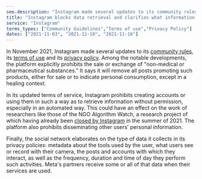 ```yaml
---
seo.description: "Instagram made several updates to its community rules, its terms of use and its privacy policy..."
title: "Instagram blocks data retrieval and clarifies what information it retrieves"
service: "Instagram"
terms_types: ["Community Guidelines","Terms of use","Privacy Policy"]
dates: ["2021-11-03", "2021-11-10", "2021-11-16"]
---
```


In November 2021, Instagram made several updates to its <a target="_blank" rel="noopener" href="https://github.com/OpenTermsArchive/contrib-versions/commit/9998cb21b69a222540491a81dd05be19a9785891">community rules</a>, its <a target="_blank" rel="noopener" href="https://github.com/OpenTermsArchive/contrib-versions/commit/9aaf5dbfc3b34d45d640b0c7f96dce3598c7bcd2">terms of use</a> and its <a target="_blank" rel="noopener" href="https://github.com/OpenTermsArchive/contrib-versions/commit/927ceba3865d79cd1b123d9f4b9928b8e997070c">privacy policy</a>. Among the notable developments, the platform explicitly prohibits the sale or exchange of "non-medical or pharmaceutical substances." It says it will remove all posts promoting such products, either for sale or to indicate personal consumption, except in a healing context.

In its updated terms of service, Instagram prohibits creating accounts or using them in such a way as to retrieve information without permission, especially in an automated way. This could have an effect on the work of researchers like those of the NGO Algorithm Watch, a research project of which having already been <a target="_blank" rel="noopener" href="https://algorithmwatch.org/en/instagram-research-shut-down-by-facebook/">closed by Instagram</a> in the summer of 2021. The platform also prohibits disseminating other users’ personal information.

Finally, the social network elaborates on the type of data it collects in its privacy policies: metadata about the tools used by the user, what users see or record with their camera, the posts and accounts with which they interact, as well as the frequency, duration and time of day they perform such activities. Meta's partners receive some or all of that data when their services are used.
